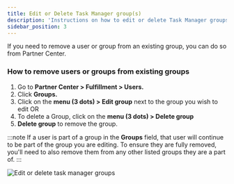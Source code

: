 ```yaml
---
title: Edit or Delete Task Manager group(s)
description: 'Instructions on how to edit or delete Task Manager groups in Partner Center.'
sidebar_position: 3
---
```


If you need to remove a user or group from an existing group, you can do so from Partner Center.

### **How to remove users or groups from existing groups**

1. Go to **Partner Center > Fulfillment > Users.**
2. Click **Groups.**
3. Click on the **menu (3 dots) > Edit group** next to the group you wish to edit OR
4. To delete a Group, click on the **menu (3 dots) > Delete group**
5. **Delete group** to remove the group.

:::note
If a user is part of a group in the **Groups** field, that user will continue to be part of the group you are editing. To ensure they are fully removed, you'll need to also remove them from any other listed groups they are a part of.
:::

![Edit or delete task manager groups](/img/fulfillment-users/edit-delete-groups.png)